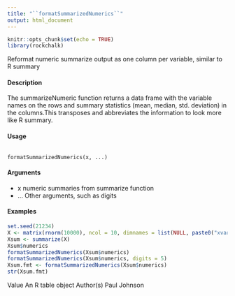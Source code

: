 ```yaml
---
title: "``formatSummarizedNumerics``"
output: html_document
---
```

  
```r
knitr::opts_chunk$set(echo = TRUE)
library(rockchalk)
```

Reformat numeric summarize output as one column per variable, similar to R summary

#### Description

The summarizeNumeric function returns a data frame with the variable names on the rows and
summary statistics (mean, median, std. deviation) in the columns.This transposes and abbreviates
the information to look more like R summary.

#### Usage
<pre><code>
formatSummarizedNumerics(x, ...)
</code></pre>

#### Arguments
* x numeric summaries from summarize function
* ... Other arguments, such as digits



#### Examples

```r
set.seed(21234)
X <- matrix(rnorm(10000), ncol = 10, dimnames = list(NULL, paste0("xvar", 1:10)))
Xsum <- summarize(X)
Xsum$numerics
formatSummarizedNumerics(Xsum$numerics)
formatSummarizedNumerics(Xsum$numerics, digits = 5)
Xsum.fmt <- formatSummarizedNumerics(Xsum$numerics)
str(Xsum.fmt)
```
Value
An R table object
Author(s)
Paul Johnson
